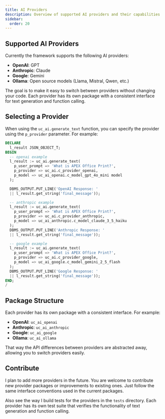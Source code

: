 ```yaml
---
title: AI Providers
description: Overview of supported AI providers and their capabilities
sidebar:
  order: 20
---
```


## Supported AI Providers

Currently the framework supports the following AI providers:

- **OpenAI**: GPT
- **Anthropic**: Claude
- **Google**: Gemini
- **Ollama**: Open source models (Llama, Mistral, Qwen, etc.)

The goal is to make it easy to switch between providers without changing your code. Each provider has its own package with a consistent interface for text generation and function calling.

## Selecting a Provider

When using the `uc_ai.generate_text` function, you can specify the provider using the `p_provider` parameter. For example:

```sql
DECLARE
  l_result JSON_OBJECT_T;
BEGIN
  -- openai example
  l_result := uc_ai.generate_text(
    p_user_prompt => 'What is APEX Office Print?',
    p_provider => uc_ai.c_provider_openai,
    p_model => uc_ai_openai.c_model_gpt_4o_mini model
  );

  DBMS_OUTPUT.PUT_LINE('OpenAI Response: '
  || l_result.get_string('final_message'));

  -- anthropic example
  l_result := uc_ai.generate_text(
    p_user_prompt => 'What is APEX Office Print?',
    p_provider => uc_ai.c_provider_anthropic,
    p_model => uc_ai_anthropic.c_model_claude_3_5_haiku
  );
  DBMS_OUTPUT.PUT_LINE('Anthropic Response: '
  || l_result.get_string('final_message'));

  -- google example
  l_result := uc_ai.generate_text(
    p_user_prompt => 'What is APEX Office Print?',
    p_provider => uc_ai.c_provider_google,
    p_model => uc_ai_google.c_model_gemini_2_5_flash
  );
  DBMS_OUTPUT.PUT_LINE('Google Response: '
  || l_result.get_string('final_message'));
END;
/
```

## Package Structure

Each provider has its own package with a consistent interface. For example:

- **OpenAI**: `uc_ai_openai`
- **Anthropic**: `uc_ai_anthropic`
- **Google**: `uc_ai_google`
- **Ollama**: `uc_ai_ollama`

That way the API differences between providers are abstracted away, allowing you to switch providers easily.

## Contribute

I plan to add more providers in the future. You are welcome to contribute new provider packages or improvements to existing ones. Just follow the same interface conventions used in the current packages.

Also see the way I build tests for the providers in the `tests` directory. Each provider has its own test suite that verifies the functionality of text generation and function calling.
